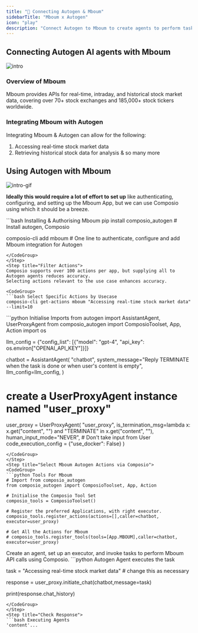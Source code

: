 ```yaml
---
title: "🚀 Connecting Autogen & Mboum"
sidebarTitle: "Mboum x Autogen"
icon: "play"
description: "Connect Autogen to Mboum to create agents to perform tasks using natural language"
---
```


## Connecting Autogen AI agents with Mboum
![intro](/media/intro.jpg)

### Overview of Mboum

Mboum provides APIs for real-time, intraday, and historical stock market data, covering over 70+ stock exchanges and 185,000+ stock tickers worldwide.

### Integrating Mboum with Autogen

Integrating Mboum & Autogen can allow for the following:

1. Accessing real-time stock market data
2. Retrieving historical stock data for analysis
& so many more

## Using Autogen with Mboum
![intro-gif](/media/intro.gif)
<Steps>
<Step title="Setting Up the Environment">

**Ideally this would require a lot of effort to set up** like authenticating, configuring, and setting up the Mboum App, but we can use Composio using which it should be a breeze.

<CodeGroup>
```bash Installing & Authorising Mboum
pip install composio_autogen # Install autogen, Composio 

composio-cli add mboum # One line to authenticate, configure and add Mboum integration for Autogen
```
</CodeGroup>
</Step>
<Step title="Filter Actions">
Composio supports over 100 actions per app, but supplying all to Autogen agents reduces accuracy.
Selecting actions relevant to the use case enhances accuracy.

<CodeGroup>
```bash Select Specific Actions by Usecase
composio-cli get-actions mboum "Accessing real-time stock market data" --limit=10
```
</CodeGroup>

</Step>
<Step title="Import Base Packages">

<CodeGroup>
```python Initialise Imports
from autogen import AssistantAgent, UserProxyAgent
from composio_autogen import ComposioToolset, App, Action
import os

llm_config = {"config_list": [{"model": "gpt-4", "api_key": os.environ["OPENAI_API_KEY"]}]}

chatbot = AssistantAgent(
    "chatbot",
    system_message="Reply TERMINATE when the task is done or when user's content is empty",
    llm_config=llm_config,
)

# create a UserProxyAgent instance named "user_proxy"
user_proxy = UserProxyAgent(
    "user_proxy",
    is_termination_msg=lambda x: x.get("content", "") and "TERMINATE" in x.get("content", ""),
    human_input_mode="NEVER", # Don't take input from User
    code_execution_config = {"use_docker": False}
)
```
</CodeGroup>
</Step>
<Step title="Select Mboum Autogen Actions via Composio">
<CodeGroup>
```python Tools For Mboum
# Import from composio_autogen
from composio_autogen import ComposioToolset, App, Action

# Initialise the Composio Tool Set
composio_tools = ComposioToolset()

# Register the preferred Applications, with right executor. 
composio_tools.register_actions(actions=[],caller=chatbot, executor=user_proxy)

# Get All the Actions for Mboum
# composio_tools.register_tools(tools=[App.MBOUM],caller=chatbot, executor=user_proxy) 
```
</CodeGroup>
</Step>
<Step title="Execute the Agent">
Create an agent, set up an executor, and invoke tasks to perform Mboum API calls using Composio. 
<CodeGroup>
```python Autogen Agent executes the task

task = "Accessing real-time stock market data" # change this as necessary

response = user_proxy.initiate_chat(chatbot,message=task)

print(response.chat_history)
```
</CodeGroup>
</Step>
<Step title="Check Response">
```bash Executing Agents
'content'...
```
</Step>
</Steps>
